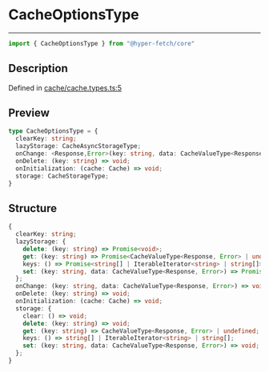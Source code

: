 

# CacheOptionsType

<div class="api-docs__separator" data-reactroot="">

---

</div><div class="api-docs__import" data-reactroot="">

```ts
import { CacheOptionsType } from "@hyper-fetch/core"
```

</div><div class="api-docs__section">

## Description

</div><div class="api-docs__description"><span class="api-docs__do-not-parse">



</span></div><p class="api-docs__definition">

Defined in [cache/cache.types.ts:5](https://github.com/BetterTyped/hyper-fetch/blob/993719ed/packages/core/src/cache/cache.types.ts#L5)

</p><div class="api-docs__section">

## Preview

</div><div class="api-docs__preview type">

```ts
type CacheOptionsType = {
  clearKey: string; 
  lazyStorage: CacheAsyncStorageType; 
  onChange: <Response,Error>(key: string, data: CacheValueType<Response, Error>) => void; 
  onDelete: (key: string) => void; 
  onInitialization: (cache: Cache) => void; 
  storage: CacheStorageType; 
}
```

</div><div class="api-docs__section">

## Structure

</div><div class="api-docs__returns">

```ts
{
  clearKey: string;
  lazyStorage: {
    delete: (key: string) => Promise<void>;
    get: (key: string) => Promise<CacheValueType<Response, Error> | undefined>;
    keys: () => Promise<string[] | IterableIterator<string> | string[]>;
    set: (key: string, data: CacheValueType<Response, Error>) => Promise<void>;
  };
  onChange: (key: string, data: CacheValueType<Response, Error>) => void;
  onDelete: (key: string) => void;
  onInitialization: (cache: Cache) => void;
  storage: {
    clear: () => void;
    delete: (key: string) => void;
    get: (key: string) => CacheValueType<Response, Error> | undefined;
    keys: () => string[] | IterableIterator<string> | string[];
    set: (key: string, data: CacheValueType<Response, Error>) => void;
  };
}
```

</div>